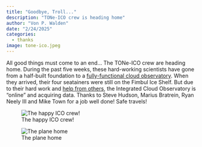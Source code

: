 ```yaml
---
title: "Goodbye, Troll..."
description: "TONe-ICO crew is heading home"
author: "Von P. Walden"
date: "2/24/2025"
categories:
  - thanks
image: tone-ico.jpeg
---
```


All good things must come to an end... The TONe-ICO crew are heading home. During the past five weeks, these hard-working scientists have gone from a half-built foundation to a [fully-functional cloud observatory](tone-ico.jpeg). When they arrived, their four seatainers were still on the Fimbul Ice Shelf. But due to their hard work and [help from others](../thank-you/index.qmd), the Integrated Cloud Observatory is "online" and acquiring data. Thanks to Steve Hudson, Marius Bratrein, Ryan Neely III and Mike Town for a job well done! Safe travels!

![The happy ICO crew!](the-crew.jpeg)

![The plane home](the-plane.jpeg)